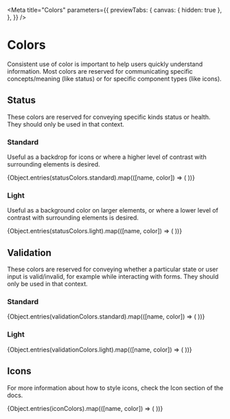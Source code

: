 

<Meta
  title="Colors"
  parameters={{
    previewTabs: {
      canvas: { hidden: true },
    },
  }}
/>

# Colors

<Subtitle>
  Consistent use of color is important to help users quickly understand information. Most colors are reserved for
  communicating specific concepts/meaning (like status) or for specific component types (like icons).
</Subtitle>

## Status

These colors are reserved for conveying specific kinds status or health.
They should only be used in that context.

### Standard

Useful as a backdrop for icons
or where a higher level of contrast with surrounding elements is desired.

<ColorPalette>
  {Object.entries(statusColors.standard).map(([name, color]) => (
    <ColorItem title={name} colors={[color]} />
  ))}
</ColorPalette>

### Light

Useful as a background color on larger elements,
or where a lower level of contrast with surrounding elements is desired.

<ColorPalette>
  {Object.entries(statusColors.light).map(([name, color]) => (
    <ColorItem title={name} colors={[color]} />
  ))}
</ColorPalette>

## Validation

These colors are reserved for conveying whether a particular state
or user input is valid/invalid, for example while interacting with forms.
They should only be used in that context.

### Standard

<ColorPalette>
  {Object.entries(validationColors.standard).map(([name, color]) => (
    <ColorItem title={name} colors={[color]} />
  ))}
</ColorPalette>

### Light

<ColorPalette>
  {Object.entries(validationColors.light).map(([name, color]) => (
    <ColorItem title={name} colors={[color]} />
  ))}
</ColorPalette>

## Icons

For more information about how to style icons, check the Icon section of the docs.

<ColorPalette>
  {Object.entries(iconColors).map(([name, color]) => (
    <ColorItem title={name} colors={[color]} />
  ))}
</ColorPalette>

